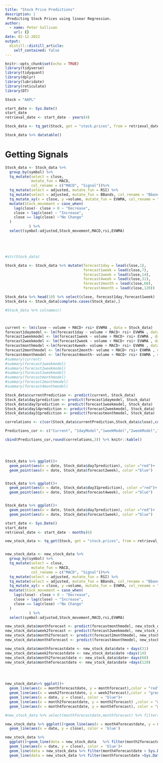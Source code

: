 ```yaml
---
title: "Stock Price Predictions"
description: |
 Predicting Stock Prices using linear Regression.
author:
  - name: Peter Sullivan
    url: {}
date: 02-12-2022
output:
  distill::distill_article:
    self_contained: false
---
```




```r
knitr::opts_chunk$set(echo = TRUE)
library(tidyverse)
library(tidyquant)
library(dplyr)
library(lubridate)
library(reticulate)
library(DT)

```

 
```r

Stock = "AAPL"

start_date <- Sys.Date()
start_date
retrieval_date <- start_date - years(4)

Stock_data <- tq_get(Stock, get = "stock.prices", from = retrieval_date, to = start_date)

Stock_data %>% datatable()

```


# Getting Signals

```r
Stock_data <- Stock_data %>%
  group_by(symbol) %>%
  tq_mutate(select = close,
            mutate_fun = MACD,
            col_rename = c("MACD", "Signal"))%>%
  tq_mutate(select = adjusted, mutate_fun = RSI) %>%
  tq_mutate(select = adjusted, mutate_fun = BBands, col_rename = "Bbands") %>%
  tq_mutate_xy(x = close, y =volume, mutate_fun = EVWMA, col_rename = "EVWMA") %>%
  mutate(Stock_movement = case_when(
    lag(close)- close > 0 ~ "Decrease",
    close > lag(close) ~ "Increase",
    close == lag(close) ~"No Change"
  ) 
           ) %>%
  select(symbol:adjusted,Stock_movement,MACD,rsi,EVWMA)





#str(Stock_data)


```






```r


Stock_data <- Stock_data %>% mutate(forecast1day = lead(close,1),
                                    forecast1week = lead(close,7),
                                    forecast2week = lead(close,14),
                                    forecast4week = lead(close,31),
                                    forecast2month = lead(close,60),
                                    forecast4month = lead(close,120))

Stock_data %>% head(10) %>% select(close, forecast1day,forecast1week)
Stock_data <- Stock_data[complete.cases(Stock_data),]
```

```r
#Stock_data %>% colnames()



current <- lm(close ~ volume + MACD+ rsi+ EVWMA , data = Stock_data)
forecast1daymodel <- lm(forecast1day ~ volume + MACD+ rsi+ EVWMA , data = Stock_data)
forecast1weekmodel <- lm(forecast1week ~ volume + MACD+ rsi+ EVWMA , data = Stock_data)
forecast2weekmodel <- lm(forecast2week ~ volume + MACD+ rsi+ EVWMA , data = Stock_data)
forecastmonthmodel <-lm(forecast4week~ volume + MACD+ rsi+ EVWMA , data = Stock_data)
forecast2monthmodel <- lm(forecast2month~ volume + MACD+ rsi+ EVWMA , data = Stock_data)
forecast4monthmodel <- lm(forecast4month~ volume + MACD+ rsi+ EVWMA , data = Stock_data)
#summary(current)
#summary(forecast1weekmodel)
#summary(forecast2weekmodel)
#summary(forecast1weekmodel)
#summary(forecastmonthmodel)
#summary(forecast2monthmodel)
#summary(forecast4monthmodel)

Stock_data$currentPrediction <- predict(current, Stock_data)
Stock_data$day1prediction <- predict(forecast1daymodel, Stock_data)
Stock_data$day7prediction <- predict(forecast1weekmodel, Stock_data)
Stock_data$day14prediction <- predict(forecast2weekmodel, Stock_data)
Stock_data$day31prediction <- predict(forecastmonthmodel, Stock_data)

correlations <- c(cor(Stock_data$currentPrediction,Stock_data$close),cor(Stock_data$day1prediction, Stock_data$forecast1day),cor(Stock_data$day7prediction, Stock_data$forecast1week),cor(Stock_data$day14prediction, Stock_data$forecast2week),cor(Stock_data$day31prediction, Stock_data$forecast4week))

Predictions_cor <- c("Current", "1dayModel","1weekModel","2weekModel","1monthModel")

cbind(Predictions_cor,round(correlations,3)) %>% knitr::kable()




Stock_data %>% ggplot()+
  geom_point(aes(x = date, Stock_data$day7prediction), color ="red")+
  geom_point(aes(x = date, Stock_data$forecast2week), color ="blue")


Stock_data %>% ggplot()+
  geom_point(aes(x = date, Stock_data$day31prediction), color ="red")+
  geom_point(aes(x = date, Stock_data$forecast4week), color ="blue")


Stock_data %>% ggplot()+
  geom_point(aes(x = date, Stock_data$day7prediction), color ="red")+
  geom_point(aes(x = date, Stock_data$forecast1week), color ="blue")


```
```r


start_date <- Sys.Date()
start_date
retrieval_date <- start_date - months(6)

new_stock_data <- tq_get(Stock, get = "stock.prices", from = retrieval_date, to = start_date)


new_stock_data <- new_stock_data %>%
  group_by(symbol) %>%
  tq_mutate(select = close,
            mutate_fun = MACD,
            col_rename = c("MACD", "Signal"))%>%
  tq_mutate(select = adjusted, mutate_fun = RSI) %>%
  tq_mutate(select = adjusted, mutate_fun = BBands, col_rename = "Bbands") %>%
  tq_mutate_xy(x = close, y =volume, mutate_fun = EVWMA, col_rename = "EVWMA") %>%
  mutate(Stock_movement = case_when(
    lag(close)- close > 0 ~ "Decrease",
    close > lag(close) ~ "Increase",
    close == lag(close) ~"No Change"
  ) 
           ) %>%
  select(symbol:adjusted,Stock_movement,MACD,rsi,EVWMA)

new_stock_data$monthforecast <- predict(forecastmonthmodel, new_stock_data)
new_stock_data$week2forecast <- predict(forecast2weekmodel, new_stock_data)
new_stock_data$month2forecast <- predict(forecast2monthmodel, new_stock_data)
new_stock_data$month4forecast <- predict(forecast4monthmodel, new_stock_data)

new_stock_data$monthforecastdate <- new_stock_data$date + days(31)
new_stock_data$week2forecastdate <- new_stock_data$date +days(14)
new_stock_data$month2forecastdate <- new_stock_data$date+ days(60)
new_stock_data$month4forecastdate <- new_stock_data$date +days(120)




new_stock_data%>% ggplot()+
  geom_line(aes(x = monthforecastdate, y = monthforecast),color = "red")+
  geom_line(aes(x = week2forecastdate, y = week2forecast),color = "green")+
  geom_line(aes(x = date, y = close), color = "blue")+
  geom_line(aes(x = month2forecastdate, y = month2forecast) ,color = "orange")+
  geom_line(aes(x = month4forecastdate, y = month4forecast), color = "gray")

#new_stock_data %>% select(monthforecastdate,monthforecast) %>% filter(monthforecastdate > "2022-01-01")

new_stock_data %>% ggplot()+geom_line(aes(x = month4forecastdate, y = month4forecast), color = 'red')+
  geom_line(aes(x = date, y = close), color = 'blue')

new_stock_data %>%
  ggplot()+geom_line(data = new_stock_data   %>% filter(month2forecastdate > Sys.Date()),aes(x = month2forecastdate, y = month2forecast), color = 'red')+
  geom_line(aes(x = date, y = close), color = 'blue')+
  geom_line(data = new_stock_data %>% filter(month4forecastdate > Sys.Date()),aes(x = month4forecastdate,y = month4forecast), color = 'green')+
  geom_line(data = new_stock_data %>% filter(monthforecastdate >Sys.Date()), aes(x = monthforecastdate,y = monthforecast), color = 'orange')

```


